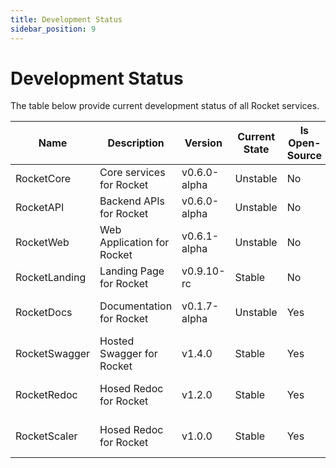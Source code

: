 ```yaml
---
title: Development Status
sidebar_position: 9
---
```


# Development Status

The table below provide current development status of all Rocket services.

| Name          | Description                | Version      | Current State | Is Open-Source | Repository Link                                        |
| ------------- | -------------------------- | ------------ | ------------- | -------------- | ------------------------------------------------------ |
| RocketCore    | Core services for Rocket   | v0.6.0-alpha | Unstable      | No             | -                                                      |
| RocketAPI     | Backend APIs for Rocket    | v0.6.0-alpha | Unstable      | No             | -                                                      |
| RocketWeb     | Web Application for Rocket | v0.6.1-alpha | Unstable      | No             | -                                                      |
| RocketLanding | Landing Page for Rocket    | v0.9.10-rc   | Stable        | No             | -                                                      |
| RocketDocs    | Documentation for Rocket   | v0.1.7-alpha | Unstable      | Yes            | https://github.com/rocket-org-imdeepmind/RocketDocs    |
| RocketSwagger | Hosted Swagger for Rocket  | v1.4.0       | Stable        | Yes            | https://github.com/rocket-org-imdeepmind/RocketSwagger |
| RocketRedoc   | Hosed Redoc for Rocket     | v1.2.0       | Stable        | Yes            | https://github.com/rocket-org-imdeepmind/RocketRedoc   |
| RocketScaler  | Hosed Redoc for Rocket     | v1.0.0       | Stable        | Yes            | https://github.com/rocket-org-imdeepmind/RocketScaler  |

